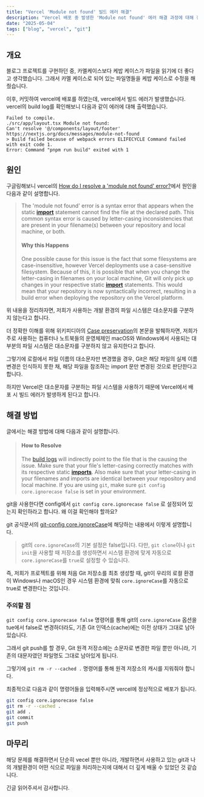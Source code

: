 ```yaml
---
title: "Vercel 'Module not found' 빌드 에러 해결"
description: "Vercel 배포 중 발생한 'Module not found' 에러 해결 과정에 대해 정리합니다"
date: "2025-05-04"
tags: ["blog", "vercel", "git"]
---
```


## 개요

블로그 프로젝트를 구현하던 중, 카멜케이스보다 케밥 케이스가 파일을 읽기에 더 좋다고 생각했습니다.
그래서 카멜 케이스로 되어 있는 파일명들을 케밥 케이스로 수정을 해줬습니다.

이후, 커밋하여 vercel에 배포를 하였는데, vercel에서 빌드 에러가 발생했습니다.
vercel의 build log를 확인해보니 다음과 같이 에러에 대해 출력했습니다.

```
Failed to compile.
./src/app/layout.tsx Module not found:
Can't resolve '@/components/layout/footer'
https://nextjs.org/docs/messages/module-not-found
> Build failed because of webpack errors ELIFECYCLE Command failed with exit code 1.
Error: Command "pnpm run build" exited with 1
```

## 원인

구글링해보니 vercel의 [How do I resolve a 'module not found' error?](https://vercel.com/guides/how-do-i-resolve-a-module-not-found-error)에서 원인을 다음과 같이 설명합니다.

> The 'module not found' error is a syntax error that appears when the static
> [**import**](https://developer.mozilla.org/en-US/docs/Web/JavaScript/Reference/Statements/import)
> statement cannot find the file at the declared path.
> This common syntax error is caused by letter-casing inconsistencies that are present in your filename(s) between your repository and local machine, or both.
>
> #### Why this Happens
>
> One possible cause for this issue is the fact that some filesystems are case-insensitive,
> however Vercel deployments use a case-sensitive filesystem.
> Because of this, it is possible that when you change the letter-casing in filenames on your local machine,
> Git will only pick up changes in your respective static
> [**import**](https://developer.mozilla.org/en-US/docs/Web/JavaScript/Reference/Statements/import) statements.
> This would mean that your repository is now syntactically incorrect, resulting in a build error when deploying the repository on the Vercel platform.

위 내용을 정리하자면, 저희가 사용하는 개발 환경의 파일 시스템은 대소문자를 구분하지 않는다고 합니다.

더 정확한 이해를 위해 위키피디아의
[Case preservation](https://en.wikipedia.org/wiki/Case_preservation)의 본문을 발췌하자면,
저희가 주로 사용하는 컴퓨터나 노트북들의 운영체제인 macOS와 Windows에서 사용되는
대부분의 파일 시스템은 대소문자를 구분하지 않고 유지한다고 합니다.

그렇기에 로컬에서 파일 이름의 대소문자만 변경했을 경우, Git은 해당 파일의 실제 이름 변경은 인식하지 못한 채, 해당 파일을 참조하는 import 문만 변경된 것으로 판단한다고 합니다.

하지만 Vercel은 대소문자를 구분하는 파일 시스템을 사용하기 때문에 Vercel에서 배포 시 빌드 에러가 발생하게 된다고 합니다.

## 해결 방법

글에서는 해결 방법에 대해 다음과 같이 설명합니다.

> #### How to Resolve
>
> The [build logs](https://vercel.com/knowledge/where-are-vercel-logs) will indirectly point to the file that is the causing the issue.
> Make sure that your file's letter-casing correctly matches with its respective static
> [**imports**](https://developer.mozilla.org/en-US/docs/Web/JavaScript/Reference/Statements/import).
> Also make sure that your letter-casing in your filenames and imports are identical between your repository and local machine.
> If you are using `git`, make sure `git config core.ignorecase false` is set in your environment.

git을 사용한다면 config에서 `git config core.ignorecase false` 로 설정되어 있는지 확인하라고 합니다. 왜 이걸 확인해야 할까요?

git 공식문서의 [git-config core.ignoreCase](https://git-scm.com/docs/git-config/2.14.6#Documentation/git-config.txt-coreignoreCase)에 해당하는 내용에서 이렇게 설명합니다.

> git의 `core.ignoreCase`의 기본 설정은 false입니다.
> 다만, `git clone`이나 `git init`을 사용할 때 저장소를 생성하면서 시스템 환경에 맞게 자동으로 `core.ignoreCase`를 `true`로 설정할 수 있습니다.

즉, 저희가 프로젝트를 위해 처음 Git 저장소를 최초 생성할 때,
git이 우리의 로컬 환경이 Windows나 macOS인 경우 시스템 환경에 맞춰 `core.ignoreCase`를 자동으로 true로 변경한다는 것입니다.

### 주의할 점

`git config core.ignorecase false` 명령어를 통해 git의 `core.ignoreCase` 옵션을 tue에서 false로 변경하더라도,
기존 Git 인덱스(cache)에는 이전 상태가 그대로 남아 있습니다.

그래서 git push를 할 경우, Git 원격 저장소에는 소문자로 변경한 파일 뿐만 아니라, 기존의 대문자였던 파일명도 그대로 남아있게 됩니다.

그렇기에 `git rm -r --cached .` 명령어를 통해 원격 저장소의 캐시를 지워줘야 합니다.

최종적으로 다음과 같이 명령어들을 입력해주시면 vercel에 정상적으로 배포가 됩니다.

```bash
git config core.ignorecase false
git rm -r --cached .
git add .
git commit
git push
```

## 마무리

해당 문제를 해결하면서 단순히 vecel 뿐만 아니라,
개발하면서 사용하고 있는 git과 나의 개발환경이 어떤 식으로
파일을 처리하는지에 대해서 더 깊게 배울 수 있었던 것 같습니다.

긴글 읽어주셔서 감사합니다.
